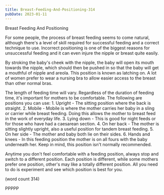 ```yaml
---
title: Breast-Feeding-And-Positioning-314
pubDate: 2023-01-11
---
```


Breast Feeding And Positioning

For some people, the process of breast feeding 
seems to come natural, although there's a level 
of skill required for successful feeding and a 
correct technique to use.  Incorrect positioning
is one of the biggest reasons for unsuccessful
feeding and it can even injure the nipple or 
breast quite easily.

By stroking the baby's cheek with the nipple, the
baby will open its mouth towards the nipple, which
should then be pushed in so that the baby will 
get a mouthful of nipple and areola.  This 
position is known as latching on.  A lot of women
prefer to wear a nursing bra to allow easier access
to the breast than other normal bras.

The length of feeding time will vary.  Regardless
of the duration of feeding time, it's important 
for mothers to be comfortable. The following are
positions you can use:
	1.  Upright - The sitting position where 
the back is straight.
	2.  Mobile - Mobile is where the mother
carries her baby in a sling or carrier while breast
feeding.  Doing this allows the mother to breast 
feed in the work of everyday life.
	3.  Lying down - This is good for night feeds
or for those who have had a caesarean section.
	4.  On her back - The mother is sitting 
slightly upright, also a useful position for tandem
breast feeding.
	5.  On her side - The mother and baby both
lie on their sides.
	6.  Hands and knees - In this feeding position
the mother is on all fours with the baby underneath
her.  Keep in mind, this position isn't normally
recommended.

Anytime you don't feel comfortable with a feeding 
position, always stop and switch to a different
position.  Each position is different, while some
mothers prefer one position, other's may like a 
totally different position.  All you need to do is
experiment and see which position is best for you.

(word count 314)

PPPPP